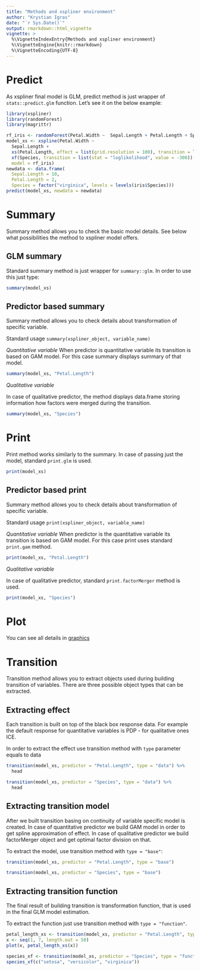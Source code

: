 ```yaml
---
title: "Methods and xspliner environment"
author: "Krystian Igras"
date: "`r Sys.Date()`"
output: rmarkdown::html_vignette
vignette: >
  %\VignetteIndexEntry{Methods and xspliner environment}
  %\VignetteEngine{knitr::rmarkdown}
  %\VignetteEncoding{UTF-8}
---
```


# Predict

As xspliner final model is GLM, predict method is just wrapper of `stats::predict.glm` function. 
Let's see it on the below example:
```r
library(xspliner)
library(randomForest)
library(magrittr)

rf_iris <- randomForest(Petal.Width ~  Sepal.Length + Petal.Length + Species, data = iris)
model_xs <- xspline(Petal.Width ~ 
  Sepal.Length + 
  xs(Petal.Length, effect = list(grid.resolution = 100), transition = list(bs = "cr")) + 
  xf(Species, transition = list(stat = "loglikelihood", value = -300)),
  model = rf_iris)
newdata <- data.frame(
  Sepal.Length = 10, 
  Petal.Length = 2, 
  Species = factor("virginica", levels = levels(iris$Species)))
predict(model_xs, newdata = newdata)
```

# Summary

Summary method allows you to check the basic model details. See below what possibilities the method to xspliner model offers.

## GLM summary
Standard summary method is just wrapper for `summary::glm`. In order to use this just type:
```r
summary(model_xs)
```

## Predictor based summary
Summary method allows you to check details about transformation of specific variable.

Standard usage `summary(xspliner_object, variable_name)`

*Quantitative variable*
When predictor is quantitative variable its transition is based on GAM model. For this case summary displays summary of that model.

```r
summary(model_xs, "Petal.Length")
```

*Qualitative variable*

In case of qualitative predictor, the method displays data.frame storing information how factors were merged during the transition.

```r
summary(model_xs, "Species")
```

# Print

Print method works similarly to the summary. In case of passing just the model, standard `print.glm` is used.

```r
print(model_xs)
```

## Predictor based print
Summary method allows you to check details about transformation of specific variable.

Standard usage `print(xspliner_object, variable_name)`

*Quantitative variable*
When predictor is the quantitative variable its transition is based on GAM model. For this case print uses standard `print.gam` method.

```r
print(model_xs, "Petal.Length")
```

*Qualitative variable*

In case of qualitative predictor, standard `print.factorMerger` method is used.

```r
print(model_xs, "Species")
```

# Plot

You can see all details in [graphics](./graphics.html)

# Transition

Transition method allows you to extract objects used during building transition of variables.
There are three possible object types that can be extracted.

## Extracting effect

Each transition is built on top of the black box response data. For example the default response for quantitative variables is PDP - for qualitative ones ICE.

In order to extract the effect use transition method with `type` parameter equals to data

```r
transition(model_xs, predictor = "Petal.Length", type = "data") %>% 
  head

transition(model_xs, predictor = "Species", type = "data") %>% 
  head
```

## Extracting transition model

After we built transition basing on continuity of variable specific model is created.
In case of quantitative predictor we build GAM model in order to get spline approximation of effect.
In case of qualitative predictor we build factorMerger object and get optimal factor division on that.

To extract the model, use transition method with `type = "base"`:

```r
transition(model_xs, predictor = "Petal.Length", type = "base")

transition(model_xs, predictor = "Species", type = "base")
```

## Extracting transition function

The final result of building transition is transformation function, that is used in the final GLM model estimation.

To extract the function just use transition method with `type = "function"`.

```r
petal_length_xs <- transition(model_xs, predictor = "Petal.Length", type = "function")
x <- seq(1, 7, length.out = 50)
plot(x, petal_length_xs(x))
```

```r
species_xf <- transition(model_xs, predictor = "Species", type = "function")
species_xf(c("setosa", "versicolor", "virginica"))
```
